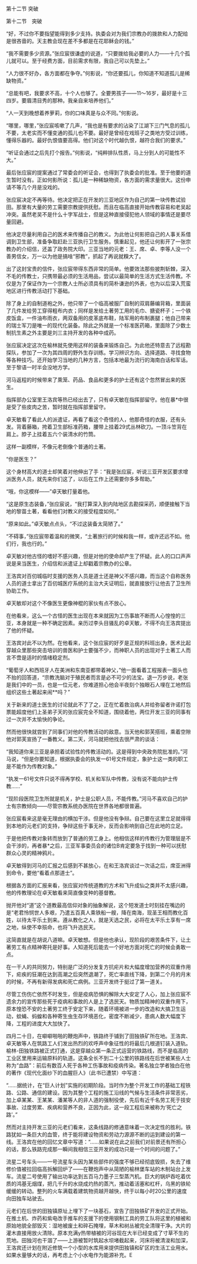 

第十二节 突破

第十二节　突破

“好，不过你不要指望能得到多少支持。执委会对为我们宗教办的拨款和人力配给是很吝啬的。天主教会现在差不多都是在花耶稣会的钱。”

“我不需要多少资源。”张应宸很谦虚的说道，“只要拨给我必要的人力――十几个孤儿就可以。至于经费方面，目前需求有限，我自己可以先垫上。”

“人力很不好办，各方面都在争夺。”何影说，“你还要孤儿，你知道不知道孤儿是稀缺物资。”

“总能有吧，我要求不高，十个人也够了。全要男孩子――11～16岁，最好是十三四岁。要眉清目秀的那种。我亲自来培养他们。”

“人一天到晚想着养萝莉，你的口味真是与众不同。”何影说。

“哪里，哪里，”张应宸咳嗽了几声，“我也是有要求的沾染了江湖下三门气息的孤儿不要，太老实而不懂变通的孤儿也不要。最好是曾经在戏班子之类地方受过训练，懂得乐器的。最好仇恨值要高得。他们对这个时代越仇恨，越符合我们的要求。”

“听证会通过之后先打个报告。”何影说，“纯粹排队性质，马上分到人的可能性不大。”

最后张应宸的提案通过了常委会的听证会，也得到了执委会的批准。至于他要的道生暂时没有。正如何影所说：孤儿是一种稀缺物资，各方面的需求量很大。这份申请不等几个月是没戏的。

张应宸决定不再等待。他决定把正在开发的三亚地区作为自己的第一块传教试验田。那里有大量的劳工需要宗教提供抚慰。而且在临高直接开始传教容易和老吴起冲突。虽然老吴不是什么十字军战士，但是这种直接侵犯他人领域的事情还是要尽量回避。

他决定尽量利用自己的医术来传播自己的教义。为此他让何影把自己的人事关系借调到卫生部，准备争取赶赴三亚执行卫生服务。慎重起见，他还让何影开了一张宗教办的介绍信，还盖了政务院大印。三亚当地的元老：王、席、卓、李等人没一个善男信女，万一以为他是搞啥“邪教”，抓起了再说就糗大了。

出了这封宝贵的信件，张应宸带得东西非常的简单。他要效法那些披荆斩棘，深入不毛的传教士，只携带最必须的生活用品，尝试以最简单的生活方式生活传教。不仅是为了保证作为一个宗教人士所必须具有的简朴谦逊的外表，也为以后深入荒蛮地区进行传教活动打下基础。

除了身上的自制道袍之外，他只带了一个临高被服厂自制的双肩藤编背箱，里面装了几件发给劳工穿得粗布内衣；同样是发给土著劳工用的毛巾、搪瓷杯子；一个铁皮饭盒，一件油布雨衣，两双备用的皮革底布鞋，陆军用的布制裹腿；他自己带来的瑞士军刀是唯一的现代化装备。除此之外就是一个标准医药箱，里面除了少数土制抗生素之外主要是刘三主持开发的各种中成药。

张应宸决定这次在榆林就先使用这样的装备来锻炼自己。为此他还特意去了远程勘探队，参加了一次为其四周的野外生存训练。学习辨识方向、选择道路、寻找食物等各种技巧。还开始学习当地的几种方言，包括本地最为流行的海南白话和军话。至于黎语一时半会没地方学。

河马返程的时候带来了熏笼、药品、食品和更多的护士还有这个忽然冒出来的医生。

指挥部办公室里王洛宾等热已经出去了，只有卓天敏在指挥部留守。他在暴*中很是受了些皮肉之苦，暂时就在指挥部里留守。

卓天敏看了看此人的派遣证，再看了看这个奇怪的人，他那奇怪的衣服，还有头发。背着藤箱，挎着卫生部标准药箱，腰带上挂着29式丛林砍刀。一顶斗笠背在肩上。脖子上挂着五六个装清水的竹筒。

这样一副模样，不像元老倒像个普通的土著。

“你是医生？”

这个身材高大的道士却笑着对他伸出了手：“我是张应宸，听说三亚开发区要求增派医务人员，就先来你们这了，以后在工作上还需要你多多帮助。”

“哦，你这模样――”卓天敏打量着他。

“这是原生态装备，”张应宸说，“我打算深入到内陆地区去勘探采药，顺便接触下当地的黎苗土著，看看他们对教义的接受程度如何。”

“原来如此。”卓天敏点点头，“不过这装备太简陋了。”

“不碍事，”张应宸带着温和的微笑，“土著旅行的时候和我一样，或许还远不如。他们行，我也行的。”

卓天敏对他古怪的嗜好不感兴趣，但是对他的使命却产生了怀疑。此人的口口声声说是来当医生，介绍信和派遣证上却戳着宗教办的公章。

王洛宾对百仞城临时支援的医务人员是道士还是神父不感兴趣，而当这个自称医务人员的道士拿出了百仞城医疗系统的主治大夫证明后，就直接放行让他去了卫生所协助工作。

卓天敏却对这个不像医生更像神棍的家伙有点不放心。

在他看来，这么一个古怪的医生出现在本来就因为工伤事故不断而人心惶惶的三亚，本身就是一种不确定因素。亲历过李头目骚乱的卓天敏，不得不向王洛宾提出了他的怀疑。

王洛宾对此不以为然。在他看来，这个张应宸的好歹是正规的科班出身。医术比起穿越众里那些突击培训的兽医和护士要强不少，而神职人员的出现对于土著工人而言不啻是适时的情绪稳定剂。

“葡萄牙人和西班牙人在美洲和东南亚都带着神父，”他一面看着工程报表一面头也不抬的回答道，“宗教洗脑对于殖民者而言是必不可少的法宝。退一万步说，老张是我们中的一员，也是一位元老，你难道担心他会半夜刻个独眼石人埋在工地然后组织这些土著起来闹**吗？”

关于新来的道士医生的讨论就此不了了之，正在忙着救治病人并给弥留者许诺打包票能超度他们上圣弟子天的张应宸完全不知道，围绕着他，两位开发三亚的同事有过一次并不太愉快的争论。

然而他很快就尝到了同事们对他的传教活动的敌意。当天他和郭芙搭班，乘着空隙他对郭芙宣扬了一番教义。第二天，河马就把他找去很严肃的谈话：

“我知道你来三亚是承担着试验性的传教活动的。这是得到中央政务院批准的。”河马说，“但是你要知道，根据执委会的执发一61号文件规定，象护士这一类的职工是不能作为传教对象。”

“执发一61号文件只说不得再学校、机关和军队中传教，没有说不能向护士传教……”

“现阶段医院卫生所就是机关，护士是公职人员，不能传教。”河马不喜欢自己的护士有宗教倾向――尽管宗教系统办医院在世界各地都很普遍。

张应宸看来这是毫无理由的横加干涉。但是他没有争辩。自己要在这里立足就得得到本地的元老们的支持，争辩这些于事无补，反而会影响到自己在此地的立足。

于是他把传教对象转而放到了普通的劳工身上。他相信这样的传教行为管理层是不会干涉的，再者暴*之后，三亚军事委员会的诸位B肯定要急于找到一种可以抚慰群众心灵的精神鸦片。

卓天敏得到河马的汇报之后感到不甚放心，在和王洛宾谈过一次话之后，席亚洲得到命令，要他“看着点那道士”。

根据各方面的汇报来看，张应宸对传统道教的方术和飞升成仙之类并不太感兴趣，他的传教理论在卓天敏看来简直像变种的基督教。

抛开他对“道”这个道教最高信仰对象的抽象解说，这个短发道士时刻挂在嘴边的是“老君怜悯世人多艰，乃遣五百真人乘铁船一艘，降在南海，现圣王相而教化百姓，以待太平乐土到来。遵从教化之人，就是天选之民，必将在太平乐土享有一席之地，纵使不幸殒命，也将飞升选民天。

这简直就是在胡说八道嘛。卓天敏想。但是他也承认，现阶段的艰苦条件下，让土著劳工有点精神寄托是好事。人知道死后能去一个好地方面对死亡的时候会勇敢一点。

在一干人的共同努力，特别是广泛的分发复方抗疟片和大幅度增加营养的双重作用下，疟疾的狂潮在达到高潮之后突然退潮了，死亡率直线下降，到第二个月的月末的时候，不再有新得发病和死亡病例。三亚开发终于挺过了第一道关。

尽管工伤伤亡依然不时发生，但是疫病恐惧的解除大大安定了人心，加上张应宸不遗余力的宣传那些死于疫病和事故的人是上了选民天。物质加精神的双重作用下，原本惶恐不安的土著劳工终于安定下来，随着环境被进一步的改造和大搞卫生运动，蚊蝇、蚂蝗和各种寄生虫生存环境恶化，密度不断减少，患病人数大幅度下降，工程的进度大大加快了。

四月二十日，在噼噼啪啪的鞭炮声中，铁路终于铺到了田独铁矿所在地。王洛宾、卓天敏等人在筑路工人们发出热烈的欢呼声中象征性的将最后几根道钉装入道轨。榆林-田独铁路被正式打通，这是穿越众第一条正式运营的铁路线，而不是临高的工业区里用来运输原料的轨道。这条全长不到二十公里的铁路线在后世被某些人士称为“血路”：前后有数百人死于各种工伤事故和疫病传染。著名独立学者独白在他的著作《现代化面纱下的血腥巨人》（此书已遭禁）中写道：

“……据统计，在“巨人计划”实施的初期阶段。当时作为整个开发工作的基础工程铁路、公路、通信的建设。因为其整个工程的施工沿线的气候与生活条件非常恶劣，加上卓某某、王某某、潘某等人的非人道的强制役使，先后有近千名劳工死于技安事故、过度劳累、疾病和营养不良，正因为此，这一段工程后来被称为‘死亡之路’。”

然而对主持开发三亚的元老们看来，这条线路的修通意味着一次决定性的胜利。铁路犹如一条巨大的血管，终于能将建设物资和劳动力源源不断的运到建设的第一线。王洛宾在他的回忆文章中写道：“……如果说在此之前我们对前景还有所担心的话，那么铁路完成那一瞬间我相信三亚开发的成功只是一个时间的问题了。”

流星二号车头――一号流星车头因为某些部件的强度不够已经彻底毁损，失去了维修价值被拉回临高拆解回炉了――在鞭炮声中从简陋的榆林堡车站的木制站台上发车。流星二号使用了输出功率达到五百马力墨子三型蒸汽机。巨大的锅炉吞吃着优质的鸿基无烟煤，把几千升的水烧成灼热的蒸汽，推动着活塞和杠杆，乌黑的铁轮缓缓的转动。整列的火车满载着建筑物资越开越快，终于以每小时20公里的速度向田独车站驶去。

元老们在后世的田独镇原址上埋下了一块基石，宣告了田独铁矿开发的正式开始。在推土机、炸药和紫电改手推车的支援下的使用钢制工具的劳工队将这里的植被和原始地貌全部毁灭：湿地被废土和碎石掩埋，草木和树丛被完全清理干净。大片的灌木直接用放火清除。原本充满y热带植被的河谷现在大半已经变成了寸草不生的荒地。田独河也干涸了――上游被暂时筑起水坝堵截起来，河床将被清浚和加深，王洛宾还计划在附近修筑一个小型的水库用来提供田独镇和矿区的生活工业用水。如果水量够大的话，再考虑上个小水电作为能源补充。E

